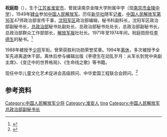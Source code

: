 {{blpsources|time=2016-11-01T10:00:23+00:00}}
'''祝庭勋'''（{{bd|1932年}}），生于[[江苏省|江苏省]][[淮安市|淮安市]]，曾就读南京金陵大学附属中学（现[[南京市金陵中学|南京市金陵中学]]），1949年[[肄业|肄业]]参加[[中国人民解放军|中国人民解放军]]。历任[[新华社|新华社]]随军[[记者|记者]]，[[中国人民解放军第16军|中国人民解放军第16军]]47师政治部宣传干事，[[沈阳军区|沈阳军区]]政治部编辑，秘书科副科长，沈阳军区政治部副秘书长，[[总政治部|总政治部]]秘书处副处长，总政治部秘书处处长，总政治部副秘书长，总政治部群众工作部部长，[[解放军报|解放军报]]社社长。1971年至1974年间，祝庭勋担任[[李德生_(1916年)|李德生]]的秘书。<ref>{{cite web|title=荣辱不惊李德生——访解放军报社原社长祝庭勋将军|url=http://mt.sohu.com/d20161020/116620270_514434.shtml|website=搜狐文化|accessdate=2016-12-19|archive-date=2016-12-20|archive-url=https://web.archive.org/web/20161220224934/http://mt.sohu.com/d20161020/116620270_514434.shtml|dead-url=no}}</ref>

1988年被授予[[少将|少将]]军衔。曾荣获胜利功勋荣誉奖章。1994年[[离休|离休]]，多次被授予全军先进离退休干部。离休后参与编辑出版《李德生在动乱岁月：从军长到党中央副主席》、《变迁中的世界格局》、《生命线之歌》等书籍。

现任中华儿童文化艺术促进会高级顾问、中华爱国工程联合会顾问。<ref>{{cite web|title=中华爱国工程联合会顾问-祝庭勋|url=http://www.cfpp.org.cn/news_view.asp?news_id=274|website=中华爱国网|accessdate=2017-03-08}}{{Dead link|date=2020年4月 |bot=InternetArchiveBot |fix-attempted=yes }}</ref>

==参考资料==
{{reflist}}

{{中国军事人物小作品}}
{{normdaten}}
{{DEFAULTSORT:zhu tingxun}}
[[Category:中国人民解放军少将|Category:中国人民解放军少将]]
[[Category:淮安人|Category:淮安人]]
[[Category:祝姓|ting]]
[[Category:中国人民解放军总政治部副秘书长|Category:中国人民解放军总政治部副秘书长]]